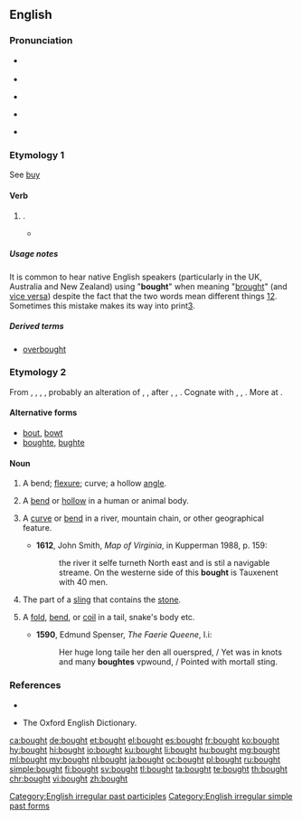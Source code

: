 ==English==

===Pronunciation===
* {{a|RP}} {{IPA|/bɔːt/|lang=en}}
* {{rhymes|ɔːt|lang=en}}
* {{a|GenAm}} {{IPA|/bɔt/|lang=en}}
* {{a|cot-caught|Northern Cities Vowel Shift}} {{IPA|/bɑt/|lang=en}}
* {{audio|en-us-bought.ogg|Audio (US)|lang=en}}

===Etymology 1===
See [[buy]]

====Verb====
{{head|en|verb form}}

# {{en-past of|buy}}.
#* {{quote-magazine|title=No hiding place
|date=2013-05-25|volume=407|issue=8837|page=74|magazine={{w|The Economist}}
|url=http://www.economist.com/news/science-and-technology/21578357-plan-assess-peoples-personal-characteristics-their-twitter-streams-no
|passage=In America alone, people spent $170 billion on “direct marketing”—junk mail of both the physical and electronic varieties—last year. Yet of those who received unsolicited adverts through the post, only 3% '''bought''' anything as a result. If the bumf arrived electronically, the take-up rate was 0.1%. And for online adverts the “conversion” into sales was a minuscule 0.01%.}}
#: {{ux|en|She '''bought''' an expensive bag last week.}}
#: {{ux|en|People have '''bought''' gas masks.}}
#: {{ux|en|Our products can be '''bought''' at your local store.}}

=====Usage notes=====
It is common to hear native English speakers (particularly in the UK, Australia and New Zealand) using "'''bought'''" when meaning "[[brought]]" (and [[vice versa]]) despite the fact that the two words mean different things [http://wordconstructions.com.au/blog/2008/10/bought-or-brought/][http://www.beedictionary.com/common-errors/bought_vs_brought]. Sometimes this mistake makes its way into print[http://thehoopla.com.au/relinquished/].

=====Derived terms=====
* [[overbought]]

===Etymology 2===
{{PIE root|en|bʰewgʰ}}
From {{etyl|enm|en}} {{m|enm|bought}}, {{m|enm|bowght}}, {{m|enm|bouȝt}}, {{m|enm|*buȝt}}, probably an alteration of {{etyl|enm|en}} {{m|enm|bight}}, {{m|enm|biȝt}}, {{m|enm|byȝt||bend, bight}} after {{etyl|enm|en}} {{m|enm|bowen}}, {{m|enm|buwen}}, {{m|enm|buȝen||to bow, bend}}. Cognate with {{etyl|sco|-}} {{m|sco|boucht}}, {{m|sco|bucht}}, {{m|sco|bout||bend}}. More at {{l|en|bight}}.

====Alternative forms====
* [[bout]], [[bowt]]
* [[boughte]], [[bughte]]

====Noun====
{{en-noun}}

# {{label|en|obsolete}} A bend; [[flexure]]; curve; a hollow [[angle]].
# {{label|en|obsolete}} A [[bend]] or [[hollow]] in a human or animal body.
# {{label|en|obsolete}} A [[curve]] or [[bend]] in a river, mountain chain, or other geographical feature.
#* '''1612''', John Smith, ''Map of Virginia'', in Kupperman 1988, p. 159:
#*: the river it selfe turneth North east and is stil a navigable streame. On the westerne side of this '''bought''' is Tauxenent with 40 men.
# {{label|en|obsolete}} The part of a [[sling]] that contains the [[stone]].
# {{label|en|obsolete}} A [[fold]], [[bend]], or [[coil]] in a tail, snake's body etc.
#* '''1590''', Edmund Spenser, ''The Faerie Queene'', I.i:
#*: Her huge long taile her den all ouerspred, / Yet was in knots and many '''boughtes''' vpwound, / Pointed with mortall sting.

===References===
* {{R:Webster 1913}}<br>
* The Oxford English Dictionary.

[[Category:English irregular past participles]]
[[Category:English irregular simple past forms]]

[[ca:bought]]
[[de:bought]]
[[et:bought]]
[[el:bought]]
[[es:bought]]
[[fr:bought]]
[[ko:bought]]
[[hy:bought]]
[[hi:bought]]
[[io:bought]]
[[ku:bought]]
[[li:bought]]
[[hu:bought]]
[[mg:bought]]
[[ml:bought]]
[[my:bought]]
[[nl:bought]]
[[ja:bought]]
[[oc:bought]]
[[pl:bought]]
[[ru:bought]]
[[simple:bought]]
[[fi:bought]]
[[sv:bought]]
[[tl:bought]]
[[ta:bought]]
[[te:bought]]
[[th:bought]]
[[chr:bought]]
[[vi:bought]]
[[zh:bought]]